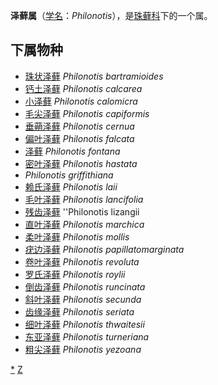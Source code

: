 {{Automatic Taxobox
| taxon = Philonotis
| authority = Brid.
}}

'''泽藓属'''（[[学名|学名]]：''Philonotis''），是[[珠藓科|珠藓科]]下的一个属。

==下属物种==
* [[珠状泽藓|珠状泽藓]] ''Philonotis bartramioides''
* [[钙土泽藓|钙土泽藓]] ''Philonotis calcarea''
* [[小泽藓|小泽藓]] ''Philonotis calomicra''
* [[毛尖泽藓|毛尖泽藓]] ''Philonotis capiformis''
* [[垂蒴泽藓|垂蒴泽藓]] ''Philonotis cernua''
* [[偏叶泽藓|偏叶泽藓]] ''Philonotis falcata''
* [[泽藓|泽藓]] ''Philonotis fontana''
* [[密叶泽藓|密叶泽藓]] ''Philonotis hastata''
* ''Philonotis griffithiana''
* [[赖氏泽藓|赖氏泽藓]] ''Philonotis laii''
* [[毛叶泽藓|毛叶泽藓]] ''Philonotis lancifolia''
* [[残齿泽藓|残齿泽藓]] ''Philonotis lizangii
* [[直叶泽藓|直叶泽藓]] ''Philonotis marchica''
* [[柔叶泽藓|柔叶泽藓]] ''Philonotis mollis''
* [[疣边泽藓|疣边泽藓]] ''Philonotis papillatomarginata''
* [[卷叶泽藓|卷叶泽藓]] ''Philonotis revoluta''
* [[罗氏泽藓|罗氏泽藓]] ''Philonotis roylii''
* [[倒齿泽藓|倒齿泽藓]] ''Philonotis runcinata''
* [[斜叶泽藓|斜叶泽藓]] ''Philonotis secunda''
* [[齿缘泽藓|齿缘泽藓]] ''Philonotis seriata''
* [[细叶泽藓|细叶泽藓]] ''Philonotis thwaitesii''
* [[东亚泽藓|东亚泽藓]] ''Philonotis turneriana''
* [[粗尖泽藓|粗尖泽藓]] ''Philonotis yezoana''


{{taxonbar}}
[[Category:_泽藓属|*]]
[[Category:_珠藓科|Z]]